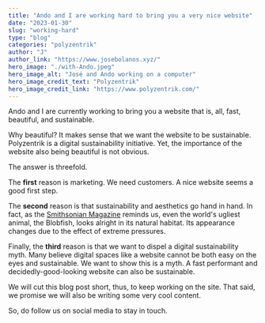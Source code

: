 ```yaml
---
title: "Ando and I are working hard to bring you a very nice website"
date: "2023-01-30"
slug: "working-hard"
type: "blog"
categories: "polyzentrik"
author: "J"
author_link: "https://www.josebolanos.xyz/"
hero_image: "./with-Ando.jpeg"
hero_image_alt: "José and Ando working on a computer"
hero_image_credit_text: "Polyzentrik"
hero_image_credit_link: "https://www.polyzentrik.com/"
---
```


Ando and I are currently working to bring you a website that is, all, fast, beautiful, and sustainable. 

Why beautiful? It makes sense that we want the website to be sustainable. Polyzentrik is a digital sustainability initiative. 
Yet, the importance of the website also being beautiful is not obvious.

The answer is threefold.

The **first** reason is marketing. We need customers. A nice website seems a good first step.

The **second** reason is that sustainability and aesthetics go hand in hand. In fact, as the 
[Smithsonian Magazine](https://www.smithsonianmag.com/smart-news/in-defense-of-the-blobfish-why-the-worlds-ugliest-animal-isnt-as-ugly-as-you-think-it-is-6676336/) reminds us, 
even the world's ugliest animal, the Blobfish, looks alright in its natural habitat. Its appearance changes due to the effect of extreme pressures.

Finally, the **third** reason is that we want to dispel a digital sustainability myth. 
Many believe digital spaces like a website cannot be both easy on the eyes and sustainable. 
We want to show this is a myth. A fast performant and decidedly-good-looking website can also be sustainable.

We will cut this blog post short, thus, to keep working on the site. That said, we promise we will also be writing some very cool content.

So, do follow us on social media to stay in touch.